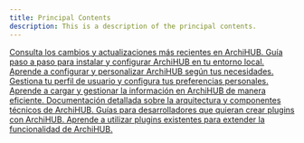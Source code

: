 ```yaml
---
title: Principal Contents
description: This is a description of the principal contents.
---
```



<CardGrid stagger>

<Card title="Changelog" icon="seti:clock">
  <a href="/archihub.github.io/es/changelog">
    Consulta los cambios y actualizaciones más recientes en ArchiHUB.
  </a>
</Card>

<Card title="Instalación" icon="rocket" iconColor="blue">
  <a href="install_local">
    Guía paso a paso para instalar y configurar ArchiHUB en tu entorno local.
  </a>
</Card>

<Card title="Configuración de la herramienta" icon="seti:config">
  <a href="config_local">
    Aprende a configurar y personalizar ArchiHUB según tus necesidades.
  </a>
</Card>

<Card title="Mi perfil" icon="pencil">
  <a href="perfil/config">
    Gestiona tu perfil de usuario y configura tus preferencias personales.
  </a>
</Card>

<Card title="Carga de la información" icon="document">
  <a href="catalogacion">
    Aprende a cargar y gestionar la información en ArchiHUB de manera eficiente.
  </a>
</Card>

<Card title="Documentación técnica" icon="seti:json">
  <a href="stack">
    Documentación detallada sobre la arquitectura y componentes técnicos de
    ArchiHUB.
  </a>
</Card>

<Card title="Guías para desarrolladores" icon="information">
  <a href="crear_plugin">
    Guías para desarrolladores que quieran crear plugins con ArchiHUB.
  </a>
</Card>

<Card title="Plugins" icon="star">
  <a href="file_processing">
    Aprende a utilizar plugins existentes para extender la funcionalidad de
    ArchiHUB.
  </a>
</Card>

</CardGrid>
